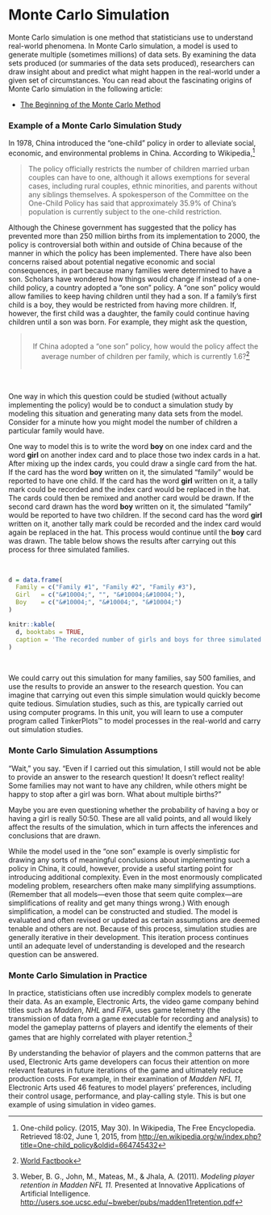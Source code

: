 #  Monte Carlo Simulation {-}

Monte Carlo simulation is one method that statisticians use to understand real-world phenomena. In Monte Carlo simulation, a model is used to generate multiple (sometimes millions) of data sets. By examining the data sets produced (or summaries of the data sets produced), researchers can draw insight about and predict what might happen in the real-world under a given set of circumstances. You can read about the fascinating origins of Monte Carlo simulation in the following article: 

- [The Beginning of the Monte Carlo Method](http://www.webpages.uidaho.edu/~stevel/565/literature/The%20Beginning%20of%20Monte%20Carlo%20Method.pdf)


### Example of a Monte Carlo Simulation Study {-}

In 1978, China introduced the "one-child" policy in order to alleviate social, economic, and environmental problems in China. According to Wikipedia,^[One-child policy. (2015, May 30). In Wikipedia, The Free Encyclopedia. Retrieved 18:02, June 1, 2015, from [http://en.wikipedia.org/w/index.php?title=One-child_policy&oldid=664745432](http://en.wikipedia.org/w/index.php?title=One-child_policy&oldid=664745432)]

> The policy officially restricts the number of children married urban couples can have to one, although it allows exemptions for several cases, including rural couples, ethnic minorities, and parents without any siblings themselves. A spokesperson of the Committee on the One-Child Policy has said that approximately 35.9% of China's population is currently subject to the one-child restriction.

Although the Chinese government has suggested that the policy has prevented more than 250 million births from its implementation to 2000, the policy is controversial both within and outside of China because of the manner in which the policy has been implemented. There have also been concerns raised about potential negative economic and social consequences, in part because many families were determined to have a son. Scholars have wondered how things would change if instead of a one-child policy, a country adopted a "one son" policy. A "one son" policy would allow families to keep having children until they had a son. If a family's first child is a boy, they would be restricted from having more children. If, however, the first child was a daughter, the family could continue having children until a son was born. For example, they might ask the question,


<!-- <div class="image"> -->
<!--   <img src="img/speech-bubble.png" /> -->
<!--   <span class="oval-thought" style="margin-top:20px;"><center><span style="font-size: .9em;">If China adopted a "one son" policy, how would the policy <br /> affect the average number of children per family, which is currently 1.6^[[World Factbook](https://www.cia.gov/library/publications/the-world-factbook/fields/2127.html)]?</span></center></span> -->
<!-- </div> -->

<center>
<blockquote class="oval-thought">
  <p><br />If China adopted a "one son" policy, how would the policy affect the average number of children per family, which is currently 1.6?^[[World Factbook](https://www.cia.gov/library/publications/the-world-factbook/fields/2127.html)]<br /><br /></p>
</blockquote>
</center>

<br />

One way in which this question could be studied (without actually implementing the policy) would be to conduct a simulation study by modeling this situation and generating many data sets from the model. Consider for a minute how you might model the number of children a particular family would have. 

One way to model this is to write the word **boy** on one index card and the word **girl** on another index card and to place those two index cards in a hat. After mixing up the index cards, you could draw a single card from the hat. If the card has the word **boy** written on it, the simulated "family" would be reported to have one child. If the card has the word **girl** written on it, a tally mark could be recorded and the index card would be replaced in the hat. The cards could then be remixed and another card would be drawn. If the second card drawn has the word **boy** written on it, the simulated "family" would be reported to have two children. If the second card has the word **girl** written on it, another tally mark could be recorded and the index card would again be replaced in the hat. This process would continue until the **boy** card was drawn. The table below shows the results after carrying out this process for three simulated families.

<br />

```r
d = data.frame(
  Family = c("Family #1", "Family #2", "Family #3"),
  Girl   = c("&#10004;", "", "&#10004;&#10004;"),
  Boy    = c("&#10004;", "&#10004;", "&#10004;")
)

knitr::kable(
  d, booktabs = TRUE,
  caption = 'The recorded number of girls and boys for three simulated families.'
)
```

<br />

We could carry out this simulation for many families, say 500 families, and use the results to provide an answer to the research question. You can imagine that carrying out even this simple simulation would quickly become quite tedious. Simulation studies, such as this, are typically carried out using computer programs. In this unit, you will learn to use a computer program called TinkerPlots&trade; to model processes in the real-world and carry out simulation studies. 

### Monte Carlo Simulation Assumptions {-}

"Wait," you say. "Even if I carried out this simulation, I still would not be able to provide an answer to the research question! It doesn't reflect reality! Some families may not want to have any children, while others might be happy to stop after a girl was born. What about multiple births?"

Maybe you are even questioning whether the probability of having a boy or having a girl is really 50:50. These are all valid points, and all would likely affect the results of the simulation, which in turn affects the inferences and conclusions that are drawn.

While the model used in the "one son" example is overly simplistic for drawing any sorts of meaningful conclusions about implementing such a policy in China, it could, however, provide a useful starting point for introducing additional complexity. Even in the most enormously complicated modeling problem, researchers often make many simplifying assumptions. (Remember that all models—even those that seem quite complex—are simplifications of reality and get many things wrong.) With enough simplification, a model can be constructed and studied. The model is evaluated and often revised or updated as certain assumptions are deemed tenable and others are not. Because of this process, simulation studies are generally iterative in their development. This iteration process continues until an adequate level of understanding is developed and the research question can be answered.

### Monte Carlo Simulation in Practice {-}

In practice, statisticians often use incredibly complex models to generate their data. As an example, Electronic Arts, the video game company behind titles such as *Madden*, *NHL* and *FIFA*, uses game telemetry (the transmission of data from a game executable for recording and analysis) to model the gameplay patterns of players and identify the elements of their games that are highly correlated with player retention.^[Weber, B. G., John, M., Mateas, M., &amp; Jhala, A. (2011). *Modeling player retention in Madden NFL 11.*  Presented at Innovative Applications of Artificial Intelligence. [http://users.soe.ucsc.edu/~bweber/pubs/madden11retention.pdf](http://users.soe.ucsc.edu/~bweber/pubs/madden11retention.pdf)] 

By understanding the behavior of players and the common patterns that are used, Electronic Arts game developers can focus their attention on more relevant features in future iterations of the game and ultimately reduce production costs. For example, in their examination of *Madden NFL 11*, Electronic Arts used 46 features to model players' preferences, including their control usage, performance, and play-calling style. This is but one example of using simulation in video games. 


